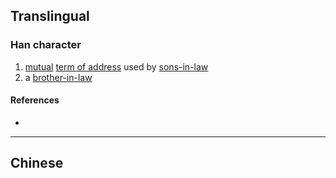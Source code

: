 {{also|婭}}
{{character info/new}}
==Translingual==

===Han character===
{{Han char|rn=38|rad=女|as=06|sn=9|four=|canj=VMTC|ids=⿰女亚}}

# [[mutual]] [[term of address]] used by [[sons-in-law]]
# a [[brother-in-law]]

====References====
* {{Han ref|kx=0261.321|hdz=21043.010|uh=5A05|ud=23045}}

----

==Chinese==
{{zh-see|婭}}